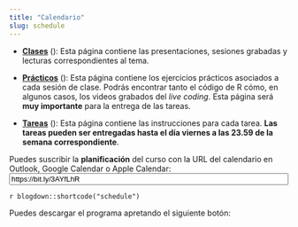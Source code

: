 ```yaml
---
title: "Calendario"
slug: schedule
---
```


- [**Clases**](/content/) (<i class="fas fa-book-reader"></i>): Esta página contiene las presentaciones, sesiones grabadas y lecturas correspondientes al tema.

- [**Prácticos**](/example/) (<i class="fas fa-laptop-code"></i>): Esta página contiene los ejercicios prácticos asociados a cada sesión de clase. Podrás encontrar tanto el código de R cómo, en algunos casos, los videos grabados del *live coding*. Esta página será **muy importante** para la entrega de las tareas. 

- [**Tareas**](/assignment/) (<i class="fas fa-pencil-ruler"></i>): Esta página contiene las instrucciones para cada tarea. **Las tareas pueden ser entregadas hasta el día viernes a las 23.59 de la semana correspondiente**. 

<div class="ical">
Puedes suscribir la **planificación** del curso con la URL del calendario en Outlook, Google Calendar o Apple Calendar:<br><a class="btn btn-primary" href="https://bit.ly/3AYfLhR" role="button"><i class="far fa-calendar-alt"></i></a> <input id="ics_url" type="text" value="https://bit.ly/3AYfLhR" onclick="this.select()" readonly="readonly" size="60" />
</div>

`r blogdown::shortcode("schedule")`

<p>Puedes descargar el programa apretando el siguiente botón:
<a Puedes descargar el programa apretando el siguiente botón class="btn btn-primary" href="../files/programa-R-uah.pdf/" role="button"><i class="far fa-file-pdf"></i></a></p>
